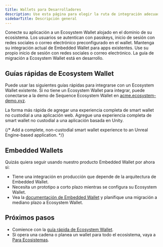 ```yaml
---
title: Wallets para Desarrolladores
description: Use esta página para elegir la ruta de integración adecuada y saltar a las guías relevantes.
sidebarTitle: Descripción general
---
```


<CardGroup>
  <Card title="Ecosystem Wallet" href="/solutions/wallets/developers/ecosystem-wallet/quickstart">
    Conecte su aplicación a un Ecosystem Wallet alojado en el dominio de su ecosistema. Los usuarios se autentican con passkeys, inicio de sesión con redes sociales o correo electrónico preconfigurado en el wallet.
  </Card>

  <Card title="Wallet embebida" href="/solutions/wallets/developers/embedded-wallet/overview">
    Mantenga su integración actual de Embedded Wallet para apps existentes. Use su propio inicio de sesión con redes sociales o correo electrónico. La guía de migración a Ecosystem Wallet está en desarrollo.
  </Card>
</CardGroup>

## Guías rápidas de Ecosystem Wallet
Puede usar las siguientes guías rápidas para integrarse con un Ecosystem Wallet existente. Si no tiene un Ecosystem Wallet para integrar, puede conectarse a la demo de Sequence Ecosystem Wallet en [acme.ecosystem-demo.xyz](https://acme.ecosystem-demo.xyz).

<CardGroup>
  <Card title="Web SDK" icon="code" href="/solutions/wallets/developers/ecosystem-wallet/quickstart">
    La forma más rápida de agregar una experiencia completa de smart wallet no custodial a una aplicación web.
  </Card>

  <Card title="Unity SDK" icon="unity" href="/solutions/wallets/developers/ecosystem-wallet/unity-quickstart">
    Agregue una experiencia completa de smart wallet no custodial a una aplicación basada en Unity.
  </Card>

  {/* <Card title="Unreal SDK" href="/solutions/wallets/developers/ecosystem-wallet/unreal-quickstart">
        Add a complete, non-custodial smart wallet experience to an Unreal Engine-based application.
      </Card> */}
</CardGroup>

## Embedded Wallets
Quizás quiera seguir usando nuestro producto Embedded Wallet por ahora si:
- Tiene una integración en producción que depende de la arquitectura de Embedded Wallet.
- Necesita un prototipo a corto plazo mientras se configura su Ecosystem Wallet.
- Vea la [documentación de Embedded Wallet](/solutions/wallets/developers/embedded-wallet/overview) y planifique una migración a mediano plazo a Ecosystem Wallet.

## Próximos pasos

- Comience con la [guía rápida de Ecosystem Wallet](/solutions/wallets/developers/ecosystem-wallet/quickstart).
- Si opera una cadena o planea un wallet para todo el ecosistema, vaya a [Para Ecosistemas](/solutions/wallets/ecosystems/overview).